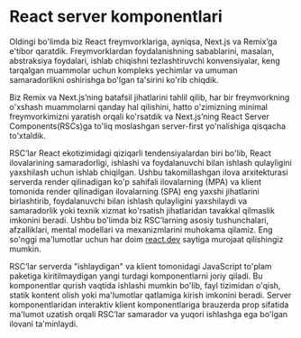 # React server komponentlari

Oldingi bo'limda biz React freymvorklariga, ayniqsa, Next.js va Remix’ga e'tibor qaratdik. Freymvorklardan foydalanishning sabablarini, masalan, abstraksiya foydalari, ishlab chiqishni tezlashtiruvchi konvensiyalar, keng tarqalgan muammolar uchun kompleks yechimlar va umuman samaradorlikni oshirishga bo'lgan ta'sirini ko'rib chiqdik.

Biz Remix va Next.js’ning batafsil jihatlarini tahlil qilib, har bir freymvorkning o'xshash muammolarni qanday hal qilishini, hatto o'zimizning minimal freymvorkimizni yaratish orqali ko'rsatdik va Next.js’ning React Server Components(RSCs)ga to'liq moslashgan server-first yo'nalishiga qisqacha to'xtaldik.

RSC’lar React ekotizimidagi qiziqarli tendensiyalardan biri bo'lib, React ilovalarining samaradorligi, ishlashi va foydalanuvchi bilan ishlash qulayligini yaxshilash uchun ishlab chiqilgan. Ushbu takomillashgan ilova arxitekturasi serverda render qilinadigan ko'p sahifali ilovalarning (MPA) va klient tomonida render qilinadigan ilovalarning (SPA) eng yaxshi jihatlarini birlashtirib, foydalanuvchi bilan ishlash qulayligini yaxshilaydi va samaradorlik yoki texnik xizmat ko'rsatish jihatlaridan tavakkal qilmaslik imkonini beradi. Ushbu bo'limda biz RSC’larning asosiy tushunchalari, afzalliklari, mental modellari va mexanizmlarini muhokama qilamiz. Eng so'nggi ma'lumotlar uchun har doim [react.dev](https://react.dev) saytiga murojaat qilishingiz mumkin.

RSC’lar serverda "ishlaydigan" va klient tomonidagi JavaScript to'plam paketiga kiritilmaydigan yangi turdagi komponentlarni joriy qiladi. Bu komponentlar qurish vaqtida ishlashi mumkin bo'lib, fayl tizimidan o'qish, statik kontent olish yoki ma'lumotlar qatlamiga kirish imkonini beradi. Server komponentlaridan interaktiv klient komponentlariga brauzerda prop sifatida ma'lumot uzatish orqali RSC’lar samarador va yuqori ishlashga ega bo'lgan ilovani ta'minlaydi.